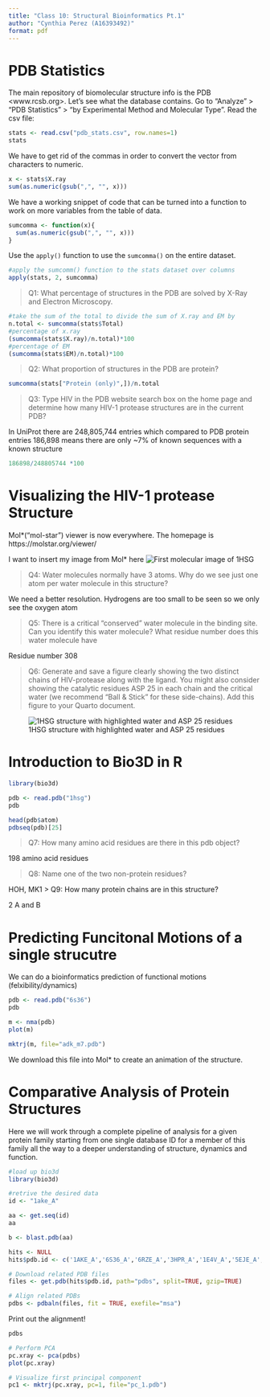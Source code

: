 ```yaml
---
title: "Class 10: Structural Bioinformatics Pt.1"
author: "Cynthia Perez (A16393492)"
format: pdf
---
```


# PDB Statistics

The main repository of biomolecular structure info is the PDB <www.rcsb.org>.
Let's see what the database contains. Go to “Analyze” > “PDB Statistics” > “by Experimental Method and Molecular Type”.
Read the csv file:
```r
stats <- read.csv("pdb_stats.csv", row.names=1)
stats
```
We have to get rid of the commas in order to convert the vector from characters to numeric.  
```r
x <- stats$X.ray
sum(as.numeric(gsub(",", "", x)))
```
We have a working snippet of code that can be turned into a function to work on more variables from the table of data. 
```r
sumcomma <- function(x){
  sum(as.numeric(gsub(",", "", x)))
}
```
Use the `apply()` function to use the `sumcomma()` on the entire dataset.
```r
#apply the sumcomm() function to the stats dataset over columns 
apply(stats, 2, sumcomma)
```

> Q1: What percentage of structures in the PDB are solved by X-Ray and Electron Microscopy.

```r
#take the sum of the total to divide the sum of X.ray and EM by
n.total <- sumcomma(stats$Total)
#percentage of x.ray
(sumcomma(stats$X.ray)/n.total)*100
#percentage of EM
(sumcomma(stats$EM)/n.total)*100
```

> Q2: What proportion of structures in the PDB are protein?

```r
sumcomma(stats["Protein (only)",])/n.total
```

> Q3: Type HIV in the PDB website search box on the home page and determine how many HIV-1 protease structures are in the current PDB?
 
 In UniProt there are 248,805,744 entries which compared to PDB protein entries 186,898 means there are only ~7% of known sequences with a known structure
```r
186898/248805744 *100
```

# Visualizing the HIV-1 protease Structure

Mol*("mol-star") viewer is now everywhere. The homepage is https://molstar.org/viewer/

I want to insert my image from Mol* here
![First molecular image of 1HSG](1HSG.png)

> Q4: Water molecules normally have 3 atoms. Why do we see just one atom per water molecule in this structure?

We need a better resolution. Hydrogens are too small to be seen so we only see the oxygen atom

> Q5: There is a critical “conserved” water molecule in the binding site. Can you identify this water molecule? What residue number does this water molecule have

Residue number 308

> Q6: Generate and save a figure clearly showing the two distinct chains of HIV-protease along with the ligand. You might also consider showing the catalytic residues ASP 25 in each chain and the critical water (we recommend “Ball & Stick” for these side-chains). Add this figure to your Quarto document.

![1HSG structure with highlighted water and ASP 25 residues](1HSG(2).png)

# Introduction to Bio3D in R
```r
library(bio3d)
```

```r
pdb <- read.pdb("1hsg")
pdb
```
```r
head(pdb$atom)
pdbseq(pdb)[25]
```

> Q7: How many amino acid residues are there in this pdb object? 
 
198 amino acid residues

> Q8: Name one of the two non-protein residues? 

HOH, MK1
> Q9: How many protein chains are in this structure? 

2 A and B

# Predicting Funcitonal Motions of a single strucutre

We can do a bioinformatics prediction of functional motions (felxibility/dynamics)
```r
pdb <- read.pdb("6s36")
pdb
```
```r
m <- nma(pdb)
plot(m)
```

```r
mktrj(m, file="adk_m7.pdb")
```

We download this file into Mol* to create an animation of the structure. 


# Comparative Analysis of Protein Structures

Here we will work through a complete pipeline of analysis for a given protein family starting from one single database ID for a member of this family all the way to a deeper understanding of structure, dynamics and function. 

```r
#load up bio3d
library(bio3d)
```

```r
#retrive the desired data
id <- "1ake_A"

aa <- get.seq(id)
aa
```

```r
b <- blast.pdb(aa)
```

```r
hits <- NULL
hits$pdb.id <- c('1AKE_A','6S36_A','6RZE_A','3HPR_A','1E4V_A','5EJE_A','1E4Y_A','3X2S_A','6HAP_A','6HAM_A','4K46_A','3GMT_A','4PZL_A')
```

```r
# Download related PDB files
files <- get.pdb(hits$pdb.id, path="pdbs", split=TRUE, gzip=TRUE)
```

```r
# Align related PDBs
pdbs <- pdbaln(files, fit = TRUE, exefile="msa")
```

Print out the alignment!
```r
pdbs
```

```r
# Perform PCA
pc.xray <- pca(pdbs)
plot(pc.xray)
```


```r
# Visualize first principal component
pc1 <- mktrj(pc.xray, pc=1, file="pc_1.pdb")
```










